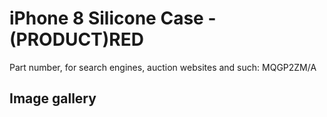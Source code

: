 
# iPhone 8 Silicone Case - (PRODUCT)RED

Part number, for search engines, auction websites and such: MQGP2ZM/A

## Image gallery

<div style={{ width: "768px" }}>
  <GalleryComponent
    images={[
      {
        original: "/everysource/MQGP2.webp",
        thumbnail: "/everypreview/MQGP2.webp",
      },
      {
        original: "/everysource/MQGP2_AV1_GOLD.webp",
        thumbnail: "/everypreview/MQGP2_AV1_GOLD.webp",
      },
      {
        original: "/everysource/MQGP2_AV1_SILVER.webp",
        thumbnail: "/everypreview/MQGP2_AV1_SILVER.webp",
      },
      {
        original: "/everysource/MQGP2_AV1_SPACE_GRAY.webp",
        thumbnail: "/everypreview/MQGP2_AV1_SPACE_GRAY.webp",
      },
      {
        original: "/everysource/MQGP2_AV2.webp",
        thumbnail: "/everypreview/MQGP2_AV2.webp",
      }
    ]}
  />
</div>